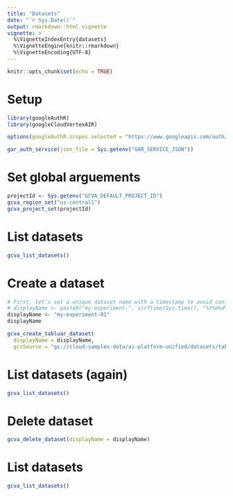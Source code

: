 ```yaml
---
title: "Datasets"
date: "`r Sys.Date()`"
output: rmarkdown::html_vignette
vignette: >
  %\VignetteIndexEntry{datasets}
  %\VignetteEngine{knitr::rmarkdown}
  %\VignetteEncoding{UTF-8}
---
```


```r
knitr::opts_chunk$set(echo = TRUE)
```

# Setup

```r
library(googleAuthR)
library(googleCloudVertexAIR)

options(googleAuthR.scopes.selected = "https://www.googleapis.com/auth/cloud-platform")

gar_auth_service(json_file = Sys.getenv("GAR_SERVICE_JSON"))
```

# Set global arguements

```r
projectId <- Sys.getenv("GCVA_DEFAULT_PROJECT_ID")
gcva_region_set("us-central1")
gcva_project_set(projectId)
```

# List datasets

```r
gcva_list_datasets()
```

# Create a dataset

```r
# First, let's set a unique dataset name with a timestamp to avoid confusion:
# displayName <- paste0("my-experiment-", strftime(Sys.time(), "%Y%m%d%H%M%S"))
displayName <- "my-experiment-01"
displayName
```


```r
gcva_create_tabluar_dataset(
  displayName = displayName,
  gcsSource = "gs://cloud-samples-data/ai-platform-unified/datasets/tabular/california-housing-tabular-regression.csv")
```

# List datasets (again)

```r
gcva_list_datasets()
```

# Delete dataset

```r
gcva_delete_dataset(displayName = displayName)
```

# List datasets

```r
gcva_list_datasets()
```

